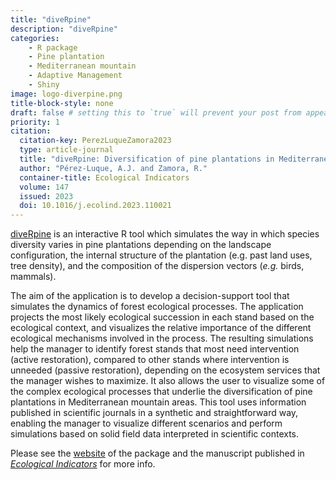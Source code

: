 ```yaml
---
title: "diveRpine"
description: "diveRpine" 
categories:
    - R package
    - Pine plantation
    - Mediterranean mountain
    - Adaptive Management
    - Shiny
image: logo-diverpine.png
title-block-style: none
draft: false # setting this to `true` will prevent your post from appearing on your listing page until you're ready!
priority: 1
citation:
  citation-key: PerezLuqueZamora2023
  type: article-journal
  title: "diveRpine: Diversification of pine plantations in Mediterranean mountains. An interactive R tool to help decision makers"
  author: "Pérez-Luque, A.J. and Zamora, R."
  container-title: Ecological Indicators
  volume: 147
  issued: 2023
  doi: 10.1016/j.ecolind.2023.110021
---
```


[diveRpine](https://ajpelu.github.io/diveRpine/) is an interactive R tool which simulates the way in which species diversity varies in pine plantations depending on the landscape configuration, the internal structure of the plantation (e.g. past land uses, tree density), and the composition of the dispersion vectors (*e.g.* birds, mammals).

The aim of the application is to develop a decision-support tool that simulates the dynamics of forest ecological processes.
The application projects the most likely ecological succession in each stand based on the ecological context, and visualizes the relative importance of the different ecological mechanisms involved in the process. The resulting simulations help the manager to identify forest stands that most need intervention (active restoration), compared to other stands where intervention is unneeded (passive restoration), depending on the ecosystem services that the manager wishes to maximize. It also allows the user to visualize some of the complex ecological processes that underlie the diversification of pine plantations in Mediterranean mountain areas.
This tool uses information published in scientific journals in a synthetic and straightforward way, enabling the manager to visualize different scenarios and perform simulations based on solid field data interpreted in scientific contexts.

Please see the [website](https://ajpelu.github.io/diveRpine/) of the package and the manuscript published in [*Ecological Indicators*](https://doi.org/10.1016/j.ecolind.2023.110021) for more info. 

